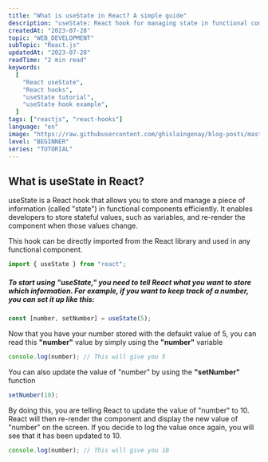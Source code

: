 ```yaml
---
title: "What is useState in React? A simple guide"
description: "useState: React hook for managing state in functional components efficiently."
createdAt: "2023-07-28"
topic: "WEB_DEVELOPMENT"
subTopic: "React.js"
updatedAt: "2023-07-28"
readTime: "2 min read"
keywords:
  [
    "React useState",
    "React hooks",
    "useState tutorial",
    "useState hook example",
  ]
tags: ["reactjs", "react-hooks"]
language: "en"
image: "https://raw.githubusercontent.com/ghislaingenay/blog-posts/master/images/use-state.jpg"
level: "BEGINNER"
series: "TUTORIAL"
---
```


## What is useState in React?

useState is a React hook that allows you to store and manage a piece of information (called "state") in functional components efficiently.
It enables developers to store stateful values, such as variables, and re-render the component when those values change.

This hook can be directly imported from the React library and used in any functional component.

<ClipboardCode>

```js
import { useState } from "react";
```

</ClipboardCode>

##### To start using "useState," you need to tell React what you want to store which information. For example, if you want to keep track of a number, you can set it up like this:

```jsx
const [number, setNumber] = useState(5);
```

Now that you have your number stored with the defaukt value of 5, you can read this **"number"** value by simply using the **"number"** variable

```jsx
console.log(number); // This will give you 5
```

You can also update the value of "number" by using the **"setNumber"** function

```jsx
setNumber(10);
```

By doing this, you are telling React to update the value of "number" to 10. React will then re-render the component and display the new value of "number" on the screen.
If you decide to log the value once again, you will see that it has been updated to 10.

```jsx
console.log(number); // This will give you 10
```
